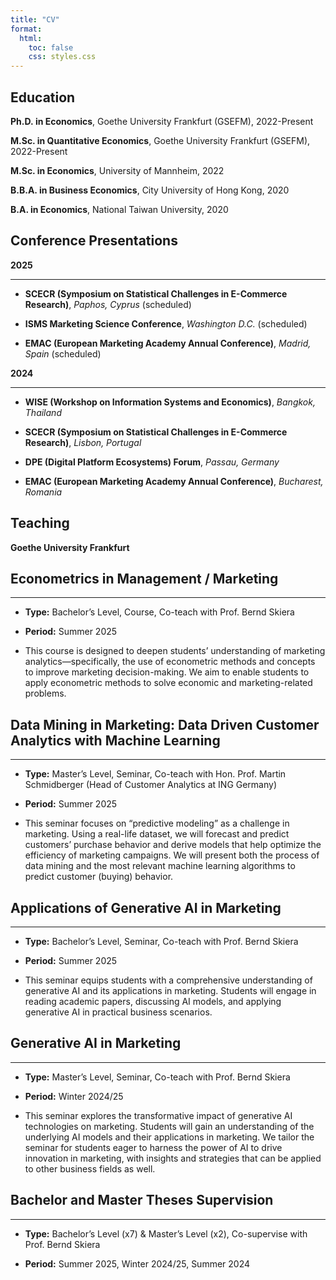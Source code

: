 ```yaml
---
title: "CV"
format:
  html:
    toc: false
    css: styles.css
---
```


## Education

**Ph.D. in Economics**, Goethe University Frankfurt (GSEFM), 2022-Present

**M.Sc. in Quantitative Economics**, Goethe University Frankfurt (GSEFM), 2022-Present

**M.Sc. in Economics**, University of Mannheim, 2022

**B.B.A. in Business Economics**, City University of Hong Kong, 2020

**B.A. in Economics**, National Taiwan University, 2020

## Conference Presentations

::: {.callout-important appearance="simple" icon="false"}
**2025**

------------------------------------------------------------------------

-   **SCECR (Symposium on Statistical Challenges in E-Commerce Research)**, *Paphos, Cyprus* (scheduled)

-   **ISMS Marketing Science Conference**, *Washington D.C.* (scheduled)

-   **EMAC (European Marketing Academy Annual Conference)**, *Madrid, Spain* (scheduled)
:::

::: {.callout-important appearance="simple" icon="false"}
**2024**

------------------------------------------------------------------------

-   **WISE (Workshop on Information Systems and Economics)**, *Bangkok, Thailand*

-   **SCECR (Symposium on Statistical Challenges in E-Commerce Research)**, *Lisbon, Portugal*

-   **DPE (Digital Platform Ecosystems) Forum**, *Passau, Germany*

-   **EMAC (European Marketing Academy Annual Conference)**, *Bucharest, Romania*
:::

## Teaching

**Goethe University Frankfurt**

::: {.callout-warning collapse="true" style="gray" appearance="minimal" icon="false"}
# Econometrics in Management / Marketing

------------------------------------------------------------------------

-   **Type:** Bachelor's Level, Course, Co-teach with Prof. Bernd Skiera

-   **Period:** Summer 2025

-   This course is designed to deepen students' understanding of marketing analytics—specifically, the use of econometric methods and concepts to improve marketing decision-making. We aim to enable students to apply econometric methods to solve economic and marketing-related problems.
:::

::: {.callout-note collapse="true" style="gray" appearance="minimal" icon="false"}
## Data Mining in Marketing: Data Driven Customer Analytics with Machine Learning

------------------------------------------------------------------------

-   **Type:** Master's Level, Seminar, Co-teach with Hon. Prof. Martin Schmidberger (Head of Customer Analytics at ING Germany)

-   **Period:** Summer 2025

-   This seminar focuses on "predictive modeling" as a challenge in marketing. Using a real-life dataset, we will forecast and predict customers' purchase behavior and derive models that help optimize the efficiency of marketing campaigns. We will present both the process of data mining and the most relevant machine learning algorithms to predict customer (buying) behavior.
:::

::: {.callout-note collapse="true" style="gray" appearance="minimal" icon="false"}
## Applications of Generative AI in Marketing

------------------------------------------------------------------------

-   **Type:** Bachelor's Level, Seminar, Co-teach with Prof. Bernd Skiera

-   **Period:** Summer 2025

-   This seminar equips students with a comprehensive understanding of generative AI and its applications in marketing. Students will engage in reading academic papers, discussing AI models, and applying generative AI in practical business scenarios.
:::

::: {.callout-note collapse="true" style="gray" appearance="minimal" icon="false"}
## Generative AI in Marketing

------------------------------------------------------------------------

-   **Type:** Master's Level, Seminar, Co-teach with Prof. Bernd Skiera

-   **Period:** Winter 2024/25

-   This seminar explores the transformative impact of generative AI technologies on marketing. Students will gain an understanding of the underlying AI models and their applications in marketing. We tailor the seminar for students eager to harness the power of AI to drive innovation in marketing, with insights and strategies that can be applied to other business fields as well.
:::

::: {.callout-tip collapse="true" appearance="simple" icon="false"}
## Bachelor and Master Theses Supervision

------------------------------------------------------------------------

-   **Type:** Bachelor's Level (x7) & Master's Level (x2), Co-supervise with Prof. Bernd Skiera

-   **Period:** Summer 2025, Winter 2024/25, Summer 2024
:::

